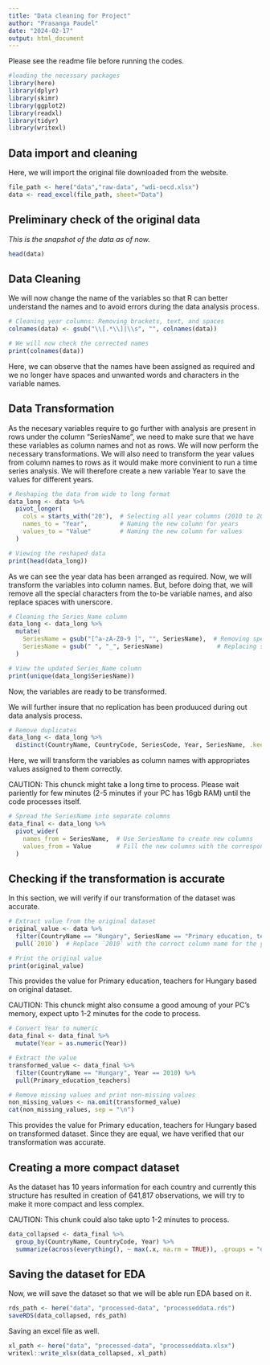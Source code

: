 ```yaml
---
title: "Data cleaning for Project"
author: "Prasanga Paudel"
date: "2024-02-17"
output: html_document
---
```


Please see the readme file before running the codes.


```r
#loading the necessary packages
library(here)
library(dplyr)
library(skimr)
library(ggplot2)
library(readxl)
library(tidyr)
library(writexl)
```





## Data import and cleaning
Here, we will import the original file downloaded from the website.

```r
file_path <- here("data","raw-data", "wdi-oecd.xlsx")
data <- read_excel(file_path, sheet="Data")
```



## Preliminary check of the original data 

_This is the snapshot of the data as of now._
```r
head(data)
```


## Data Cleaning

We will now change the name of the variables so that R can better understand the names and to avoid errors during the data analysis process.

```r
# Cleaning year columns: Removing brackets, text, and spaces
colnames(data) <- gsub("\\[.*\\]|\\s", "", colnames(data))  

# We will now check the corrected names
print(colnames(data))
```
Here, we can observe that the names have been assigned as required and we no longer have spaces and unwanted words and characters in the variable names.


## Data Transformation

As the necesary variables require to go further with analysis are present in rows under the column "SeriesName", we need to make sure that we have these variables as column names and not as rows. We will now perform the necessary transformations. We will also need to transform the year values from column names to rows as it would make more convinient to run a time series analysis. We will therefore create a new variable Year to save the values for different years. 

```r
# Reshaping the data from wide to long format
data_long <- data %>%
  pivot_longer(
    cols = starts_with("20"),  # Selecting all year columns (2010 to 2020)
    names_to = "Year",         # Naming the new column for years
    values_to = "Value"        # Naming the new column for values
  )

# Viewing the reshaped data
print(head(data_long))
```
As we can see the year data has been arranged as required. Now, we will transform the variables into column names. But, before doing that, we will remove all the special characters from the to-be variable names, and also replace spaces with unerscore.

```r
# Cleaning the Series_Name column
data_long <- data_long %>%
  mutate(
    SeriesName = gsub("[^a-zA-Z0-9 ]", "", SeriesName),  # Removing special characters
    SeriesName = gsub(" ", "_", SeriesName)               # Replacing spaces with _
  )

# View the updated Series_Name column
print(unique(data_long$SeriesName))
```
Now, the variables are ready to be transformed.

We will further insure that no replication has been produuced during out data analysis process.

```r
# Remove duplicates
data_long <- data_long %>%
  distinct(CountryName, CountryCode, SeriesCode, Year, SeriesName, .keep_all = TRUE)
```

Here, we will transform the variables as column names with appropriates values assigned to them correctly.

CAUTION: This chunck might take a long time to process. Please wait pariently for few minutes (2-5 minutes if your PC has 16gb RAM) until the code processes itself.


```r
# Spread the SeriesName into separate columns
data_final <- data_long %>%
  pivot_wider(
    names_from = SeriesName,  # Use SeriesName to create new columns
    values_from = Value       # Fill the new columns with the corresponding values
  )

```


## Checking if the transformation is accurate

In this section, we will verify if our transformation of the dataset was accurate.

```r
# Extract value from the original dataset
original_value <- data %>%
  filter(CountryName == "Hungary", SeriesName == "Primary education, teachers") %>%
  pull(`2010`)  # Replace `2010` with the correct column name for the year 2010

# Print the original value
print(original_value)
```
This provides the value for Primary education, teachers for Hungary based on original dataset.

CAUTION: This chunck might also consume a good amoung of your PC's memory, expect upto 1-2 minutes for the code to process.

```r
# Convert Year to numeric
data_final <- data_final %>%
  mutate(Year = as.numeric(Year))

# Extract the value
transformed_value <- data_final %>%
  filter(CountryName == "Hungary", Year == 2010) %>%
  pull(Primary_education_teachers)

# Remove missing values and print non-missing values
non_missing_values <- na.omit(transformed_value)
cat(non_missing_values, sep = "\n")
```
This provides the value for Primary education, teachers for Hungary based on transformed dataset. 
Since they are equal, we have verified that our transformation was accurate.

## Creating a more compact dataset 

As the dataset has 10 years information for each country and currently this structure has resulted in creation of 641,817 observations, we will try to make it more compact and less complex.


CAUTION: This chunk could also take upto 1-2 minutes to process.

```r
data_collapsed <- data_final %>%
  group_by(CountryName, CountryCode, Year) %>%
  summarize(across(everything(), ~ max(.x, na.rm = TRUE)), .groups = "drop")

```




## Saving the dataset for EDA

Now, we will save the dataset so that we will be able run EDA based on it.


```r
rds_path <- here("data", "processed-data", "processeddata.rds")
saveRDS(data_collapsed, rds_path)
```

Saving an excel file as well.

```r
xl_path <- here("data", "processed-data", "processeddata.xlsx")
writexl::write_xlsx(data_collapsed, xl_path)
```



